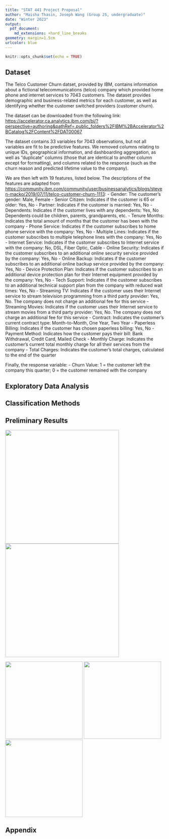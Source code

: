 ```yaml
---
title: "STAT 441 Project Proposal"
author: "Maisha Thasin, Joseph Wang (Group 25, undergraduate)"
date: "Winter 2023"
output: 
  pdf_document:
    md_extensions: +hard_line_breaks
geometry: margin=1.5cm
urlcolor: blue
---
```


```r
knitr::opts_chunk$set(echo = TRUE)
```

## Dataset

The Telco Customer Churn datset, provided by IBM, contains information about a fictional telecommunications (telco) company which provided home phone and internet services to 7043 customers. The dataset provides demographic and business-related metrics for each customer, as well as identifying whether the customer switched providers (customer churn).

The dataset can be downloaded from the following link: <https://accelerator.ca.analytics.ibm.com/bi/?perspective=authoring&pathRef=.public_folders%2FIBM%2BAccelerator%2BCatalog%2FContent%2FDAT00067>

The dataset contains 33 variables for 7043 observations, but not all variables are fit to be predictive features. We removed columns relating to unique IDs, geographical information, and dashboarding aggregation, as well as "duplicate" columns (those that are identical to another column except for formatting), and columns related to the response (such as the churn reason and predicted lifetime value to the company).

We are then left with 19 features, listed below. The descriptions of the features are adapted from <https://community.ibm.com/community/user/businessanalytics/blogs/steven-macko/2019/07/11/telco-customer-churn-1113>:
- Gender: The customer’s gender: Male, Female
- Senior Citizen: Indicates if the customer is 65 or older: Yes, No
- Partner: Indicates if the customer is married: Yes, No
- Dependents: Indicates if the customer lives with any dependents: Yes, No Dependents could be children, parents, grandparents, etc.
- Tenure Months: Indicates the total amount of months that the customer has been with the company
- Phone Service: Indicates if the customer subscribes to home phone service with the company: Yes, No
- Multiple Lines: Indicates if the customer subscribes to multiple telephone lines with the company: Yes, No
- Internet Service: Indicates if the customer subscribes to Internet service with the company: No, DSL, Fiber Optic, Cable
- Online Security: Indicates if the customer subscribes to an additional online security service provided by the company: Yes, No
- Online Backup: Indicates if the customer subscribes to an additional online backup service provided by the company: Yes, No
- Device Protection Plan: Indicates if the customer subscribes to an additional device protection plan for their Internet equipment provided by the company: Yes, No
- Tech Support: Indicates if the customer subscribes to an additional technical support plan from the company with reduced wait times: Yes, No
- Streaming TV: Indicates if the customer uses their Internet service to stream television programming from a third party provider: Yes, No. The company does not charge an additional fee for this service
- Streaming Movies: Indicates if the customer uses their Internet service to stream movies from a third party provider: Yes, No. The company does not charge an additional fee for this service
- Contract: Indicates the customer’s current contract type: Month-to-Month, One Year, Two Year
- Paperless Billing: Indicates if the customer has chosen paperless billing: Yes, No
- Payment Method: Indicates how the customer pays their bill: Bank Withdrawal, Credit Card, Mailed Check
- Monthly Charge: Indicates the customer’s current total monthly charge for all their services from the company
- Total Charges: Indicates the customer’s total charges, calculated to the end of the quarter

Finally, the response variable:
- Churn Value: 1 = the customer left the company this quarter; 0 = the customer remained with the company

## Exploratory Data Analysis

## Classification Methods

## Preliminary Results

![](Figure_1.png){width=360px} ![](Figure_2.png){width=360px}

![](Figure_3.png){width=245px} ![](Figure_4.png){width=245px} ![](Figure_5.png){width=245px}

## Appendix